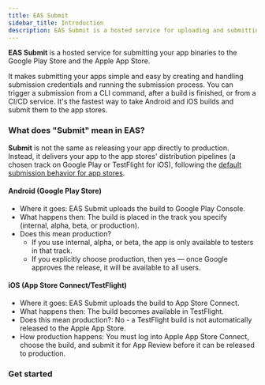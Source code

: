 ```yaml
---
title: EAS Submit
sidebar_title: Introduction
description: EAS Submit is a hosted service for uploading and submitting an app binary to the app stores.
---
```




**EAS Submit** is a hosted service for submitting your app binaries to the Google Play Store and the Apple App Store.

It makes submitting your apps simple and easy by creating and handling submission credentials and running the submission process. You can trigger a submission from a CLI command, after a build is finished, or from a CI/CD service. It's the fastest way to take Android and iOS builds and submit them to the app stores.

### What does "Submit" mean in EAS?

**Submit** is not the same as releasing your app directly to production. Instead, it delivers your app to the app stores' distribution pipelines (a chosen track on Google Play or TestFlight for iOS), following the [default submission behavior for app stores](/build/automate-submissions/#default-submission-behavior-for-app-stores).

#### Android (Google Play Store)

- Where it goes: EAS Submit uploads the build to Google Play Console.
- What happens then: The build is placed in the track you specify (internal, alpha, beta, or production).
- Does this mean production?
  - If you use internal, alpha, or beta, the app is only available to testers in that track.
  - If you explicitly choose production, then yes &mdash; once Google approves the release, it will be available to all users.

#### iOS (App Store Connect/TestFlight)

- Where it goes: EAS Submit uploads the build to App Store Connect.
- What happens then: The build becomes available in TestFlight.
- Does this mean production?: No - a TestFlight build is not automatically released to the Apple App Store.
- How production happens: You must log into Apple App Store Connect, choose the build, and submit it for App Review before it can be released to production.

### Get started

<BoxLink
  title="Submit to the Google Play Store"
  description="Learn how to submit an Android app to the Google Play Store."
  href="/submit/android"
  Icon={GoogleAppStoreIcon}
/>
<BoxLink
  title="Submit to the Apple App Store"
  description="Learn how to submit an iOS/iPadOS app to the Apple App Store."
  href="/submit/ios"
  Icon={AppleAppStoreIcon}
/>
<BoxLink
  title="Configuration with eas.json"
  description="See how to configure your submissions with eas.json."
  href="/submit/eas-json"
  Icon={Settings01Icon}
/>
